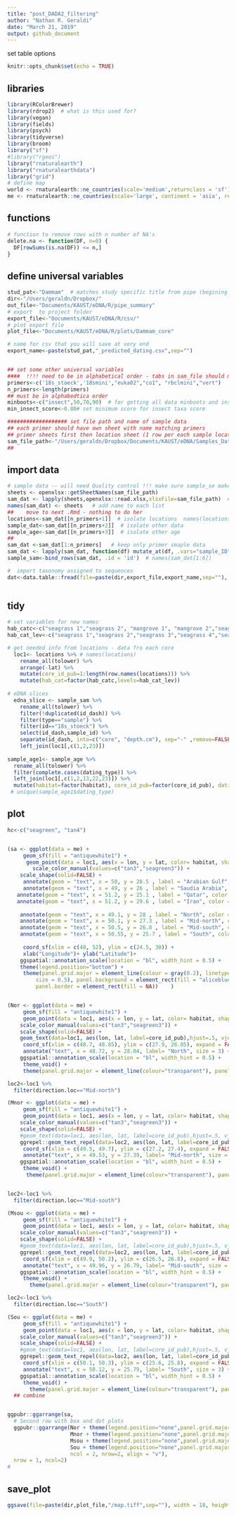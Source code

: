 ```yaml
---
title: "post_DADA2_filtering"
author: "Nathan R. Geraldi"
date: "March 21, 2019"
output: github_document
---
```


set table options
```r
knitr::opts_chunk$set(echo = TRUE)
```

## libraries
```r
library(RColorBrewer)
library(rdrop2)  # what is this used for?
library(vegan)
library(fields)
library(psych)
library(tidyverse) 
library(broom)
library("sf")
#library("rgeos")
library("rnaturalearth")
library("rnaturalearthdata")
library("grid")
# define map
world <- rnaturalearth::ne_countries(scale='medium',returnclass = 'sf') # 
me <- rnaturalearth::ne_countries(scale='large', continent = 'asia', returnclass = 'sf') #  unique(world$region_wb)   unique(world$continent)
```

## functions
```r
# function to remove rows with n number of NA's
delete.na <- function(DF, n=0) {
  DF[rowSums(is.na(DF)) <= n,]
}
```


## define universal variables
```r
stud_pat<-"Dammam"  # matches study specific title from pipe (begining of files).
dir<-"/Users/geraldn/Dropbox/"
out_file<-"Documents/KAUST/eDNA/R/pipe_summary"
# export  to project folder
export_file<-"Documents/KAUST/eDNA/R/csv/"
# plot export file
plot_file<-"Documents/KAUST/eDNA/R/plots/Dammam_core"

# name for csv that you will save at very end
export_name<-paste(stud_pat,"_predicted_dating.csv",sep="")


## set some other universal variables
####  !!!! need to be in alphabetical order - tabs in sam_file should match these names too !!!!! also have "type"" column
primers<-c('18s_stoeck','18smini',"euka02","co1", "rbclmini","vert")
n_primers<-length(primers)
## must be in alphabedtica order
minboots<-c("insect",50,70,90)  # for getting all data minboots and insect data
min_insect_score<-0.80# set minimum score for insect taxa score

################### set file path and name of sample data
## each primer should have own sheet with name matching primers
## primer sheets first then location sheet (1 row per each sample location), then other sheets with relevent data
sam_file_path<-"/Users/geraldn/Dropbox/Documents/KAUST/eDNA/Samples_Data/Dammam/Dammam_sample_data_all.xlsx" ## set sample data file
##

```

## import data

```r
# sample data -- will need Quality control !!! make sure sample_se make sense
sheets <- openxlsx::getSheetNames(sam_file_path)
sam_dat <- lapply(sheets,openxlsx::read.xlsx,xlsxFile=sam_file_path)  # mes1<-sam_dat[[2]]   names(mes1)
names(sam_dat) <- sheets   # add name to each list
##    move to next .Rmd - nothing to do her
locations<-sam_dat[[n_primers+1]]  # isolate locations  names(locations)
sample_dat<-sam_dat[[n_primers+2]]  # isolate other data
sample_age<-sam_dat[[n_primers+3]]  # isolate other age
##
sam_dat <-sam_dat[1:n_primers]   # keep only primer smaple data
sam_dat <- lapply(sam_dat, function(df) mutate_at(df, .vars="sample_ID", as.character))  # make sure sample_ID is character
sample_sam<-bind_rows(sam_dat, .id = 'id')  # names(sam_dat[1:6]) 

#  import taxonomy assigned to sequences  
dat<-data.table::fread(file=paste(dir,export_file,export_name,sep=""), sep=",")
    
```

## tidy

```r
# set variables for new names
hab_catc<-c("seagrass 1","seagrass 2", "mangrove 1", "mangrove 2","seagrass 3","seagrass 4","mangrove 3", "mangrove 4", "mangrove 5","seagrass 5","seagrass 6")
hab_cat_lev<-c("seagrass 1","seagrass 2","seagrass 3","seagrass 4","seagrass 5","seagrass 6", "mangrove 1", "mangrove 2","mangrove 3", "mangrove 4", "mangrove 5")

# get needed info from locations - data fro each core
  loc1<- locations %>% # names(locations)
    rename_all(tolower) %>% 
    arrange(-lat) %>% 
    mutate(core_id_pub=1:length(row.names(locations))) %>% 
    mutate(hab_cat=factor(hab_catc,levels=hab_cat_lev))
  
# eDNA slices
  edna_slice <- sample_sam %>% 
    rename_all(tolower) %>% 
    filter(!duplicated(id_dash)) %>% 
    filter(type=="sample") %>% 
    filter(id=="18s_stoeck") %>% 
    select(id_dash,sample_id) %>% 
    separate(id_dash, into=c("core", "depth.cm"), sep="-" ,remove=FALSE, convert=TRUE) %>% 
    left_join(loc1[,c(1,2,23)])
    
sample_age1<- sample_age %>% 
  rename_all(tolower) %>% 
  filter(complete.cases(dating_type)) %>% 
  left_join(loc1[,c(1,2,13,22,23)]) %>% 
  mutate(habitat=factor(habitat), core_id_pub=factor(core_id_pub), dating_type=factor(dating_type,levels=c("pb","c14","Linear correction")))
 # unique(sample_age1$dating_type)

```


## plot
```r

hc<-c("seagreen", "tan4")


(sa <- ggplot(data = me) +
     geom_sf(fill = "antiquewhite1") +
      geom_point(data = loc1, aes(x = lon, y = lat, color= habitat, shape= habitat), size = 4) +
        scale_color_manual(values=c("tan3","seagreen3")) +
    scale_shape(solid=FALSE) +
     annotate(geom = "text", x = 50, y = 28.5 , label = "Arabian Gulf", color = "grey22", size = 4) +
     annotate(geom = "text", x = 49, y = 26 , label = "Saudia Arabia", color = "grey22", size = 4) + 
   annotate(geom = "text", x = 51.2, y = 25.1 , label = "Qatar", color = "grey22", size = 4) +
   annotate(geom = "text", x = 51.2, y = 29.6 , label = "Iran", color = "grey22", size = 4) +
    
    annotate(geom = "text", x = 49.1, y = 28 , label = "North", color = "grey22", size = 3) +
    annotate(geom = "text", x = 50.1, y = 27.3 , label = "Mid-north", color = "grey22", size = 3) +
    annotate(geom = "text", x = 50.5, y = 26.8 , label = "Mid-south", color = "grey22", size = 3) +
    annotate(geom = "text", x = 50.55, y = 25.7 , label = "South", color = "grey22", size = 3) +
    
     coord_sf(xlim = c(48, 52), ylim = c(24.5, 30)) +
     xlab("Longitude")+ ylab("Latitude")+
    ggspatial::annotation_scale(location = "bl", width_hint = 0.5) +
    theme(legend.position="bottom") +
     theme(panel.grid.major = element_line(colour = gray(0.2), linetype = "dashed", 
         size = 0.5), panel.background = element_rect(fill = "aliceblue"), 
         panel.border = element_rect(fill = NA))    )


(Nor <- ggplot(data = me) +
     geom_sf(fill = "antiquewhite1") +
     geom_point(data = loc1, aes(x = lon, y = lat, color= habitat, shape= habitat), size = 5) +
    scale_color_manual(values=c("tan3","seagreen3")) +
    scale_shape(solid=FALSE) +
    geom_text(data=loc1, aes(lon, lat, label=core_id_pub),hjust=.5, vjust=.5) +
     coord_sf(xlim = c(48.7, 48.85), ylim = c(27.9, 28.05), expand = FALSE) + 
     annotate("text", x = 48.72, y = 28.04, label= "North", size = 3) + 
    ggspatial::annotation_scale(location = "bl", width_hint = 0.5) +
     theme_void() + 
     theme(panel.grid.major = element_line(colour="transparent"), panel.grid.minor = element_line(colour="transparent"), panel.background = element_rect(fill = "aliceblue") )  )

loc2<-loc1 %>% 
  filter(direction.loc=="Mid-north")

(Mnor <- ggplot(data = me) +
     geom_sf(fill = "antiquewhite1") +
     geom_point(data = loc1, aes(x = lon, y = lat, color= habitat, shape= habitat), size = 5) +
    scale_color_manual(values=c("tan3","seagreen3")) +
    scale_shape(solid=FALSE) +
    #geom_text(data=loc1, aes(lon, lat, label=core_id_pub),hjust=.5, vjust=.5) +
    ggrepel::geom_text_repel(data=loc2, aes(lon, lat, label=core_id_pub)) +
     coord_sf(xlim = c(49.5, 49.7), ylim = c(27.2, 27.4), expand = FALSE) + 
     annotate("text", x = 49.53, y = 27.39, label= "Mid-north", size = 3) + 
    ggspatial::annotation_scale(location = "bl", width_hint = 0.5) +
     theme_void() + 
      theme(panel.grid.major = element_line(colour="transparent"), panel.grid.minor = element_line(colour="transparent"), panel.background = element_rect(fill = "aliceblue") )  )


loc2<-loc1 %>% 
  filter(direction.loc=="Mid-south")

(Msou <- ggplot(data = me) +
     geom_sf(fill = "antiquewhite1") +
     geom_point(data = loc1, aes(x = lon, y = lat, color= habitat, shape= habitat), size = 5) +
    scale_color_manual(values=c("tan3","seagreen3")) +
    scale_shape(solid=FALSE) +
    #geom_text(data=loc1, aes(lon, lat, label=core_id_pub),hjust=.5, vjust=.5) +
    ggrepel::geom_text_repel(data=loc2, aes(lon, lat, label=core_id_pub)) +
     coord_sf(xlim = c(49.9, 50.2), ylim = c(26.5, 26.8), expand = FALSE) + 
     annotate("text", x = 49.96, y = 26.79, label= "Mid-south", size = 3) + 
    ggspatial::annotation_scale(location = "bl", width_hint = 0.5) +
     theme_void() + 
       theme(panel.grid.major = element_line(colour="transparent"), panel.grid.minor = element_line(colour="transparent"), panel.background = element_rect(fill = "aliceblue") )  )

loc2<-loc1 %>% 
  filter(direction.loc=="South")

(Sou <- ggplot(data = me) +
     geom_sf(fill = "antiquewhite1") +
     geom_point(data = loc1, aes(x = lon, y = lat, color= habitat, shape= habitat), size = 5) +
    scale_color_manual(values=c("tan3","seagreen3")) +
    scale_shape(solid=FALSE) +
    #geom_text(data=loc1, aes(lon, lat, label=core_id_pub),hjust=.5, vjust=.5) +
    ggrepel::geom_text_repel(data=loc2, aes(lon, lat, label=core_id_pub)) +
     coord_sf(xlim = c(50.1, 50.3), ylim = c(25.6, 25.8), expand = FALSE) + 
     annotate("text", x = 50.12, y = 25.79, label= "South", size = 3) + 
    ggspatial::annotation_scale(location = "bl", width_hint = 0.5) +
     theme_void() + 
       theme(panel.grid.major = element_line(colour="transparent"), panel.grid.minor = element_line(colour="transparent"), panel.background = element_rect(fill = "aliceblue") )  )
  ## combine


ggpubr::ggarrange(sa,          
  # Second row with box and dot plots
  ggpubr::ggarrange(Nor + theme(legend.position="none",panel.grid.major = element_line(colour="transparent"), panel.grid.minor = element_line(colour="transparent"), panel.background = element_rect(fill = "aliceblue") ), 
                    Mnor + theme(legend.position="none",panel.grid.major = element_line(colour="transparent"), panel.grid.minor = element_line(colour="transparent"), panel.background = element_rect(fill = "aliceblue") ),
                    Msou + theme(legend.position="none",panel.grid.major = element_line(colour="transparent"), panel.grid.minor = element_line(colour="transparent"), panel.background = element_rect(fill = "aliceblue") ),
                    Sou + theme(legend.position="none",panel.grid.major = element_line(colour="transparent"), panel.grid.minor = element_line(colour="transparent"), panel.background = element_rect(fill = "aliceblue") ),
                    ncol = 2, nrow=2, align = "v"), 
  nrow = 1, ncol=2) 
# 

```

## save_plot
```r
ggsave(file=paste(dir,plot_file,"/map.tiff",sep=""), width = 18, height = 15, units = "cm", dpi="print")


```

